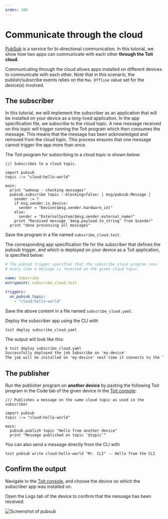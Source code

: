 ```yaml
---
order: 100
---
```



# Communicate through the cloud

[PubSub](../../../apis/pubsub) is a service for bi-directional communication. In this tutorial, we show how two apps can communicate with each other **through the Toit cloud**.

Communicating through the cloud allows apps installed on different devices to communicate with each other.
Note that in this scenario, the publish/subscribe events relies on the `Max Offline` value set for the device(s) involved.

## The subscriber

In this tutorial, we will implement the subscriber as an application that will be installed on your device as a long-lived application.
In the app specification file, we subscribe to the cloud topic. A new message received on this topic will trigger running
the Toit program which then consumes the message. This means that the message has
been acknowledged and removed from the cloud topic. This process ensures that one
message cannot trigger the app more than once.

The Toit program for subscribing to a cloud topic is shown below:

```
/// Subscribes to a cloud topic.

import pubsub
topic ::= "cloud:hello-world"

main:
  print "wakeup - checking messages"
  pubsub.subscribe topic --blocking=false: | msg/pubsub.Message |
    sender := ?
    if msg.sender.is_device:
      sender = "Device($msg.sender.hardware_id)"
    else:
      sender = "ExternalSystem($msg.sender.external_name)"
    print "Received message '$msg.payload.to_string' from $sender"
  print "done processing all messages"
```

Save the program in a file named `subscribe_cloud.toit`.

The corresponding app specification file for the subscriber that defines the pubsub trigger, and which is deployed on your device as a Toit application, is specified below:

```yaml
# The pubsub trigger specifies that the subscribe_cloud program runs
# every time a message is received on the given cloud topic.

name: Subscribe
entrypoint: subscribe_cloud.toit

triggers:
  on_pubsub_topic:
    - "cloud:hello-world"
```

Save the above content in a file named `subscribe_cloud.yaml`.

Deploy the subscriber app using the CLI with

```shell
toit deploy subscribe_cloud.yaml
```

The output will look like this:

```txt
$ toit deploy subscribe_cloud.yaml
Successfully deployed the job Subscribe on 'my-device'
The job will be installed on 'my-device' next time it connects to the Toit console
```

## The publisher

Run the publisher program on **another device** by pasting the following Toit program in the Code tab of the given device in the [Toit console](https://console.toit.io):

```
/// Publishes a message on the same cloud topic as used in the subscriber

import pubsub
topic ::= "cloud:hello-world"

main:
  pubsub.publish topic "Hello from another device"
  print "Message published on topic '$topic'"
```

You can also send a message directly from the CLI with

```shell
toit pubsub write cloud:hello-world "Mr. CLI" -- Hello from the CLI
```

## Confirm the output

Navigate to the [Toit console](https://console.toit.io), and choose the device on which the subscriber
app was installed on.

Open the Logs tab of the device to confirm that the message has been received.

<img src={HelloFromPubsub} alt="Screenshot of pubsub" />
